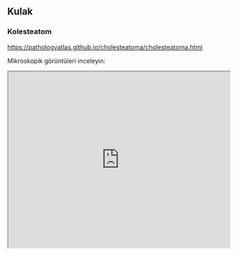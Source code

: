 ## Kulak

### Kolesteatom

<https://pathologyatlas.github.io/cholesteatoma/cholesteatoma.html>

Mikroskopik görüntüleri inceleyin:

<iframe src="https://pathologyatlas.github.io/cholesteatoma/cholesteatoma.html" style="height:400px;width:100%;">

</iframe>
